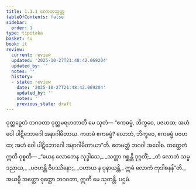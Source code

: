 ```yaml
---
title: 1.1.1 လောဘသုတ္တ
tableOfContents: false
sidebar:
  order: 1
type: tipitaka
basket: su
book: it
review:
  current: review
  updated: '2025-10-27T21:48:42.069204'
  updated_by: ''
  notes: ''
  history:
  - state: review
    date: '2025-10-27T21:48:42.069204'
    updated_by: ''
    notes: ''
    previous_state: draft
---
```



<ReviewStatus review={frontmatter.review} showDetails={true} />

<HypothesisAnnotation frontmatter={frontmatter} />

<DynamicBreadcrumb />

<Division number="1" book="it" e="ch" v="18" p="195">

<Paragraph number="2" book="it">
ဝုတ္တဉှေတံ ဘဂဝတာ ဝုတ္တမရဟတာတိ မေ သုတံ—
</Paragraph>

<Paragraph number="3" book="it">
“ဧကဓမ္မံ, ဘိက္ခဝေ, ပဇဟထ; အဟံ ဝေါ ပါဋိဘောဂေါ အနာဂါမိတာယ. ကတမံ ဧကဓမ္မံ? လောဘံ, ဘိက္ခဝေ, ဧကဓမ္မံ ပဇဟထ; အဟံ ဝေါ ပါဋိဘောဂေါ အနာဂါမိတာယာ”တိ. ဧတမတ္ထံ ဘဂဝါ အဝေါစ. တတ္ထေတံ ဣတိ ဝုစ္စတိ—
</Paragraph>

<Paragraph number="4" type="verses" book="it">
_“ယေန လောဘေန လုဒ္ဓါသေ,_  
_သတ္တာ ဂစ္ဆန္တိ ဒုဂ္ဂတိံ;_  
_တံ လောဘံ သမ္မဒညာယ,_  
_ပဇဟန္တိ ဝိပဿိနော;_  
_ပဟာယ န ပုနာယန္တိ,_  
ဣမံ လောကံ ကုဒါစနန်”တိ._  

</Paragraph>

<Paragraph number="5" book="it">
အယမ္ပိ အတ္ထော ဝုတ္တော ဘဂဝတာ, ဣတိ မေ သုတန္တိ.

</Paragraph>
</Division>

<Paragraph number="6" type="center" book="it">
ပဌမံ.
</Paragraph>